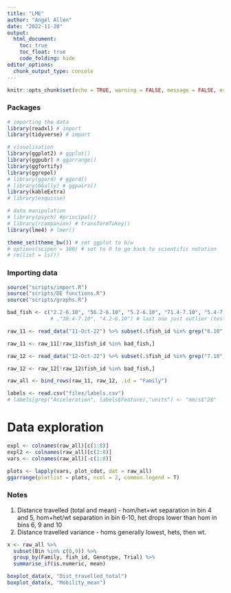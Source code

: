 ```yaml
---
title: "LME"
author: "Angel Allen"
date: "2022-11-20"
output:
  html_document:
    toc: true
    toc_float: true
    code_folding: hide
editor_options: 
  chunk_output_type: console
---
```


```r
knitr::opts_chunk$set(echo = TRUE, warning = FALSE, message = FALSE, error = FALSE)
```

### Packages

```r
# importing the data
library(readxl) # import
library(tidyverse) # import

# visualisation
library(ggplot2) # ggplot()
library(ggpubr) # ggarrange()
library(ggfortify)
library(ggrepel)
# library(ggord) # ggord()
# library(GGally) # ggpairs()
library(kableExtra)
# library(esquisse)

# data manipulation
# library(psych) #principal()
# library(rcompanion) # transformTukey()
library(lme4) # lmer()

theme_set(theme_bw()) # set ggplot to b/w
# options(scipen = 100) # set to 0 to go back to scientific notation
# rm(list = ls())
```

### Importing data

```r
source("scripts/import.R")
source("scripts/DE functions.R")
source("scripts/graphs.R")

bad_fish <- c("2.2-6.10", "56.2-6.10", "5.2-6.10", "71.4-7.10", "5.4-7.10")
              # ,"38.4-7.10", "4.2-6.10") # last one just outlier (testing)

raw_11 <- read_data("11-Oct-22") %>% subset(.$fish_id %in% grep("6.10", .$fish_id, value = T))

raw_11 <- raw_11[!raw_11$fish_id %in% bad_fish,]

raw_12 <- read_data("12-Oct-22") %>% subset(.$fish_id %in% grep("7.10", .$fish_id, value = T))

raw_12 <- raw_12[!raw_12$fish_id %in% bad_fish,]

raw_all <- bind_rows(raw_11, raw_12, .id = "Family")
```

```r
labels <- read.csv("files/labels.csv")
# labels[grep("Acceleration", labels$Feature),"units"] <- "mm/s$^2$"
```

# Data exploration

```r
expl <- colnames(raw_all)[c(1:8)]
expl2 <- colnames(raw_all)[c(2:8)]
vars <- colnames(raw_all)[-c(1:8)]
```

```r
plots <- lapply(vars, plot_cdot, dat = raw_all)
ggarrange(plotlist = plots, ncol = 2, common.legend = T)
```

### Notes

1. Distance travelled (total and mean) - hom/het+wt separation in bin 4 and 5, hom+het/wt separation in bin 6-10, het drops lower than hom in bins 6, 9 and 10
2. Distance travelled variance - homs generally lowest, hets, then wt. 

```r
x <- raw_all %>%
  subset(Bin %in% c(8,9)) %>%
  group_by(Family, fish_id, Genotype, Trial) %>%
  summarise_if(is.numeric, mean)

boxplot_data(x, "Dist_travelled_total")
boxplot_data(x, "Mobility_mean")
```



